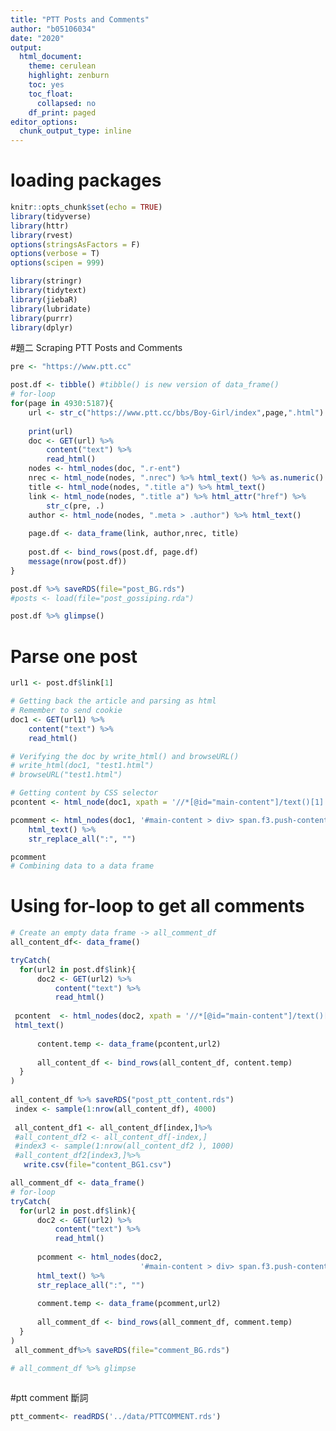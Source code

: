 ```yaml
---
title: "PTT Posts and Comments"
author: "b05106034"
date: "2020"
output:
  html_document:
    theme: cerulean
    highlight: zenburn
    toc: yes
    toc_float:
      collapsed: no
    df_print: paged
editor_options:
  chunk_output_type: inline
---
```


# loading packages

```r
knitr::opts_chunk$set(echo = TRUE)
library(tidyverse)
library(httr)
library(rvest)
options(stringsAsFactors = F)
options(verbose = T)
options(scipen = 999)

library(stringr)
library(tidytext) 
library(jiebaR)
library(lubridate)
library(purrr)
library(dplyr)
```



#題二 Scraping PTT Posts and Comments
```r

pre <- "https://www.ptt.cc"

post.df <- tibble() #tibble() is new version of data_frame()
# for-loop
for(page in 4930:5187){ 
    url <- str_c("https://www.ptt.cc/bbs/Boy-Girl/index",page,".html")
    
    print(url)
    doc <- GET(url) %>%
        content("text") %>%
        read_html()
    nodes <- html_nodes(doc, ".r-ent")
    nrec <- html_node(nodes, ".nrec") %>% html_text() %>% as.numeric()
    title <- html_node(nodes, ".title a") %>% html_text()
    link <- html_node(nodes, ".title a") %>% html_attr("href") %>%
        str_c(pre, .)
    author <- html_node(nodes, ".meta > .author") %>% html_text()
    
    page.df <- data_frame(link, author,nrec, title)
    
    post.df <- bind_rows(post.df, page.df)
    message(nrow(post.df))
}

post.df %>% saveRDS(file="post_BG.rds")
#posts <- load(file="post_gossiping.rda")

post.df %>% glimpse()

```


# Parse one post
```r

url1 <- post.df$link[1]

# Getting back the article and parsing as html
# Remember to send cookie
doc1 <- GET(url1) %>%
    content("text") %>%
    read_html()

# Verifying the doc by write_html() and browseURL()
# write_html(doc1, "test1.html")
# browseURL("test1.html")

# Getting content by CSS selector
pcontent <- html_node(doc1, xpath = '//*[@id="main-content"]/text()[1]') %>% html_text() %>% cat

pcomment <- html_nodes(doc1, '#main-content > div> span.f3.push-content') %>%  
    html_text() %>%
    str_replace_all(":", "")

pcomment
# Combining data to a data frame

```


# Using for-loop to get all comments
```r

# Create an empty data frame -> all_comment_df
all_content_df<- data_frame()

tryCatch(
  for(url2 in post.df$link){
      doc2 <- GET(url2) %>%
          content("text") %>%
          read_html()   
      
 pcontent  <- html_nodes(doc2, xpath = '//*[@id="main-content"]/text()[1]')%>%
 html_text() 
      
      content.temp <- data_frame(pcontent,url2)
      
      all_content_df <- bind_rows(all_content_df, content.temp)
  }
)
 
all_content_df %>% saveRDS("post_ptt_content.rds")
 index <- sample(1:nrow(all_content_df), 4000)
 
 all_content_df1 <- all_content_df[index,]%>%
 #all_content_df2 <- all_content_df[-index,]
 #index3 <- sample(1:nrow(all_content_df2 ), 1000)
 #all_content_df2[index3,]%>%
   write.csv(file="content_BG1.csv")

```

```r
all_comment_df <- data_frame()
# for-loop
tryCatch(
  for(url2 in post.df$link){
      doc2 <- GET(url2) %>%
          content("text") %>%
          read_html()   
      
      pcomment <- html_nodes(doc2, 
                             '#main-content > div> span.f3.push-content') %>%  
      html_text() %>%
      str_replace_all(":", "")
      
      comment.temp <- data_frame(pcomment,url2)
      
      all_comment_df <- bind_rows(all_comment_df, comment.temp)
  }
)
 all_comment_df%>% saveRDS(file="comment_BG.rds")

# all_comment_df %>% glimpse



```



#ptt comment 斷詞

```r
ptt_comment<- readRDS('../data/PTTCOMMENT.rds')
```








